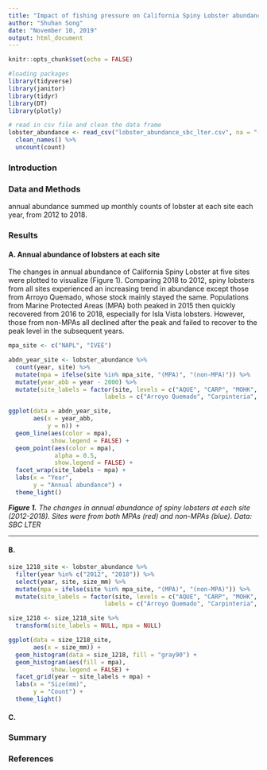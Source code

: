 ```yaml
---
title: "Impact of fishing pressure on California Spiny Lobster abundance and community size structure along the Santa Barbara Coast"
author: "Shuhan Song"
date: "November 10, 2019"
output: html_document
---
```


```r
knitr::opts_chunk$set(echo = FALSE)

#loading packages
library(tidyverse)
library(janitor)
library(tidyr)
library(DT)
library(plotly)

# read in csv file and clean the data frame
lobster_abundance <- read_csv("lobster_abundance_sbc_lter.csv", na = "-99999") %>% 
  clean_names() %>% 
  uncount(count)
```

### Introduction

### Data and Methods

annual abundance summed up monthly counts of lobster at each site each year, from 2012 to 2018. 

### Results  
#### A. Annual abundance of lobsters at each site
The changes in annual abundance of California Spiny Lobster at five sites were plotted to visualize (Figure 1). Comparing 2018 to 2012, spiny lobsters from all sites experienced an increasing trend in abundance except those from Arroyo Quemado, whose stock mainly stayed the same. Populations from Marine Protected Areas (MPA) both peaked in 2015 then quickly recovered from 2016 to 2018, especially for Isla Vista lobsters. However, those from non-MPAs all declined after the peak and failed to recover to the peak level in the subsequent years.

```r
mpa_site <- c("NAPL", "IVEE")

abdn_year_site <- lobster_abundance %>% 
  count(year, site) %>% 
  mutate(mpa = ifelse(site %in% mpa_site, "(MPA)", "(non-MPA)")) %>% 
  mutate(year_abb = year - 2000) %>% 
  mutate(site_labels = factor(site, levels = c("AQUE", "CARP", "MOHK", "IVEE", "NAPL"),
                           labels = c("Arroyo Quemado", "Carpinteria",  "Mohawk", "Isla Vista", "Naples")))

ggplot(data = abdn_year_site, 
       aes(x = year_abb,
           y = n)) +
  geom_line(aes(color = mpa), 
            show.legend = FALSE) +
  geom_point(aes(color = mpa),
             alpha = 0.5,
             show.legend = FALSE) +
  facet_wrap(site_labels ~ mpa) +
  labs(x = "Year", 
       y = "Annual abundance") +
  theme_light()

```

_**Figure 1.** The changes in annual abundance of spiny lobsters at each site (2012-2018). Sites were from both MPAs (red) and non-MPAs (blue). Data: SBC LTER_ 

--------------------
#### B. 
```r
size_1218_site <- lobster_abundance %>% 
  filter(year %in% c("2012", "2018")) %>% 
  select(year, site, size_mm) %>% 
  mutate(mpa = ifelse(site %in% mpa_site, "(MPA)", "(non-MPA)")) %>% 
  mutate(site_labels = factor(site, levels = c("AQUE", "CARP", "MOHK", "IVEE", "NAPL"),
                           labels = c("Arroyo Quemado", "Carpinteria",  "Mohawk", "Isla Vista", "Naples")))

size_1218 <- size_1218_site %>% 
  transform(site_labels = NULL, mpa = NULL)

ggplot(data = size_1218_site, 
       aes(x = size_mm)) +
  geom_histogram(data = size_1218, fill = "gray90") +
  geom_histogram(aes(fill = mpa), 
            show.legend = FALSE) +
  facet_grid(year ~ site_labels + mpa) +
  labs(x = "Size(mm)", 
       y = "Count") +
  theme_light()
```


#### C. 

### Summary

### References

